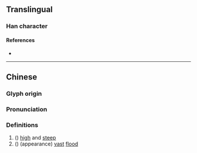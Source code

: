 {{character info}}
==Translingual==

===Han character===
{{Han char|rn=85|rad=水|as=29|sn=32|four=34122|canj=EDDH|ids=⿰氵鬱}}

====References====
* {{Han ref|kx=0664.310|dkj=18847|dj=1073.160|hdz=31799.110|uh=706A|ud=28778|bh=F9D1|bd=63953}}

----

==Chinese==
{{zh-forms}}

===Glyph origin===
{{Han etym}}

===Pronunciation===
{{zh-pron
|m=yù
|mc=y
|oc=y
|cat=a,n
}}

===Definitions===
{{zh-hanzi}}

# ({{zh-only|灪䃶}}) [[high]] and [[steep]]
# ({{zh-only|灪滃}}) (appearance) [[vast]] [[flood]]
